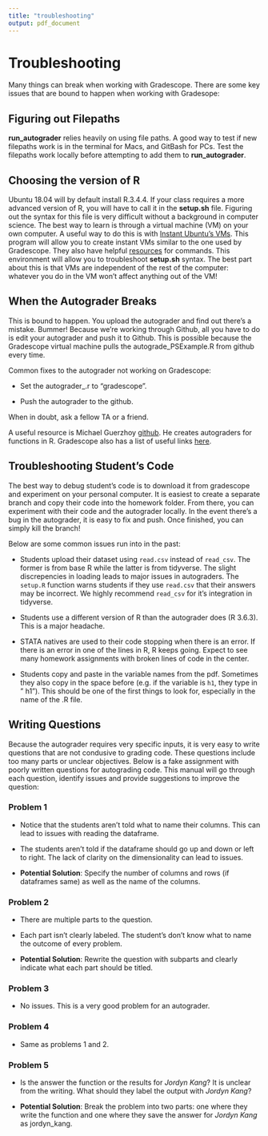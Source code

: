 ```yaml
---
title: "troubleshooting"
output: pdf_document
---
```


# Troubleshooting

Many things can break when working with Gradescope. There are some key issues that are bound to happen when working with Gradesope:

## Figuring out Filepaths

**run_autograder** relies heavily on using file paths. A good way to test if new filepaths work is in the terminal for Macs, and GitBash for PCs. Test the filepaths work locally before attempting to add them to **run_autograder**.

## Choosing the version of R

Ubuntu 18.04 will by default install R.3.4.4. If your class requires a more advanced version of R, you will have to call it in the **setup.sh** file. Figuring out the syntax for this file is very difficult without a background in computer science. The best way to learn is through a virtual machine (VM) on your own computer. A useful way to do this is with [Instant Ubuntu’s VMs](https://multipass.run/). This program will allow you to create instant VMs similar to the one used by Gradescope. They also have helpful [resources](https://ubuntu.com/server/docs/virtualization-multipass) for commands. This environment will allow you to troubleshoot **setup.sh** syntax. The best part about this is that VMs are independent of the rest of the computer: whatever you do in the VM won't affect anything out of the VM!

## When the Autograder Breaks

This is bound to happen. You upload the autograder and find out there's a mistake. Bummer! Because we're working through Github, all you have to do is edit your autograder and push it to Github. This is possible because the Gradescope virtual machine pulls the autograde_PSExample.R from github every time.

Common fixes to the autograder not working on Gradescope:

- Set the autograder_.r to "gradescope".

- Push the autograder to the github.

When in doubt, ask a fellow TA or a friend.

A useful resource is Michael Guerzhoy [github](https://github.com/guerzh/r_autograde_gradescope). He creates autograders for functions in R. Gradescope also has a list of useful links [here](https://gradescope-autograders.readthedocs.io/en/latest/resources/).

## Troubleshooting Student's Code

The best way to debug student's code is to download it from gradescope and experiment on your personal computer. It is easiest to create a separate branch and copy their code into the homework folder. From there, you can experiment with their code and the autograder locally. In the event there's a bug in the autograder, it is easy to fix and push. Once finished, you can simply kill the branch!

Below are some common issues run into in the past:

- Students upload their dataset using `read.csv` instead of `read_csv`. The former is from base R while the latter is from tidyverse. The slight discrepencies in loading leads to major issues in autograders. The `setup.R` function warns students if they use `read.csv` that their answers may be incorrect. We highly recommend `read_csv` for it's integration in tidyverse.

- Students use a different version of R than the autograder does (R 3.6.3). This is a major headache. 

- STATA natives are used to their code stopping when there is an error. If there is an error in one of the lines in R, R keeps going. Expect to see many homework assignments with broken lines of code in the center.

- Students copy and paste in the variable names from the pdf. Sometimes they also copy in the space before (e.g. if the variable is `h1`, they type in " h1"). This should be one of the first things to look for, especially in the name of the .R file.

## Writing Questions

Because the autograder requires very specific inputs, it is very easy to write questions that are not condusive to grading code. These questions include too many parts or unclear objectives. Below is a fake assignment with poorly written questions for autograding code. This manual will go through each question, identify issues and provide suggestions to improve the question:

\begin{center}
\includepdf[pages=-,pagecommand={}, width=6in, frame=TRUE]{pictures/practice-assignment.pdf}
\end{center}

### Problem 1

- Notice that the students aren't told what to name their columns. This can lead to issues with reading the dataframe.

- The students aren't told if the dataframe should go up and down or left to right. The lack of clarity on the dimensionality can lead to issues.

- **Potential Solution**: Specify the number of columns and rows (if dataframes same) as well as the name of the columns.

### Problem 2

- There are multiple parts to the question.

- Each part isn't clearly labeled. The student's don't know what to  name the outcome of every problem.

- **Potential Solution**: Rewrite the question with subparts and clearly indicate what each part should be titled.

### Problem 3

- No issues. This is a very good problem for an autograder.

### Problem 4

- Same as problems 1 and 2. 

### Problem 5

- Is the answer the function or the results for *Jordyn Kang*? It is unclear from the writing. What should they label the output with *Jordyn Kang*?

- **Potential Solution**: Break the problem into two parts: one where they write the function and one where they save the answer for *Jordyn Kang* as jordyn_kang.



